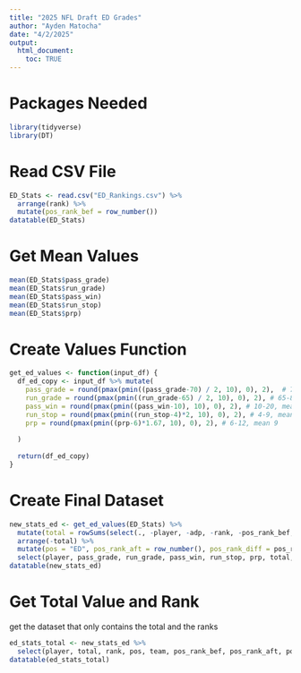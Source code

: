 ```yaml
---
title: "2025 NFL Draft ED Grades"
author: "Ayden Matocha"
date: "4/2/2025"
output:
  html_document:
    toc: TRUE
---
```


# Packages Needed
```r
library(tidyverse)
library(DT)
```

# Read CSV File
```r
ED_Stats <- read.csv("ED_Rankings.csv") %>%
  arrange(rank) %>%
  mutate(pos_rank_bef = row_number())
datatable(ED_Stats)
```


# Get Mean Values
```r
mean(ED_Stats$pass_grade)
mean(ED_Stats$run_grade)
mean(ED_Stats$pass_win)
mean(ED_Stats$run_stop)
mean(ED_Stats$prp)
```

# Create Values Function
```r
get_ed_values <- function(input_df) {
  df_ed_copy <- input_df %>% mutate(
    pass_grade = round(pmax(pmin((pass_grade-70) / 2, 10), 0), 2),  # 70-90, mean 80
    run_grade = round(pmax(pmin((run_grade-65) / 2, 10), 0), 2), # 65-85, mean 75
    pass_win = round(pmax(pmin((pass_win-10), 10), 0), 2), # 10-20, mean 15
    run_stop = round(pmax(pmin((run_stop-4)*2, 10), 0), 2), # 4-9, mean 6.5
    prp = round(pmax(pmin((prp-6)*1.67, 10), 0), 2), # 6-12, mean 9
    
  )
  
  return(df_ed_copy)
}
```

# Create Final Dataset
```r
new_stats_ed <- get_ed_values(ED_Stats) %>% 
  mutate(total = rowSums(select(., -player, -adp, -rank, -pos_rank_bef, -team))) %>% 
  arrange(-total) %>%
  mutate(pos = "ED", pos_rank_aft = row_number(), pos_rank_diff = pos_rank_bef-pos_rank_aft) %>%
  select(player, pass_grade, run_grade, pass_win, run_stop, prp, total, rank, pos, team, pos_rank_bef, pos_rank_aft, pos_rank_diff)
datatable(new_stats_ed)
```

# Get Total Value and Rank
get the dataset that only contains the total and the ranks
```r
ed_stats_total <- new_stats_ed %>%
  select(player, total, rank, pos, team, pos_rank_bef, pos_rank_aft, pos_rank_diff)
datatable(ed_stats_total)
```